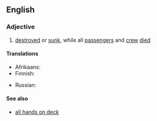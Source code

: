 ==English==

===Adjective===
{{en-adj|-}}

# {{lb|en|nautical}} [[destroyed]] or [[sunk]], while all [[passenger]]s and [[crew]] [[died]]

====Translations====
{{trans-top|destroyed or sunk, while all passengers and crew died}}
* Afrikaans: {{t|af|die skip het met man en muis vergaan.|lit=the ship was lost with man and mouse.}}
* Finnish: {{t-needed|fi}}
{{trans-mid}}
* Russian: {{t|ru|[[затонуть|затонул]] [[с|со]] [[все|всеми]] [[на]] [[борт]]у}}
{{trans-bottom}}

====See also====
* [[all hands on deck]]